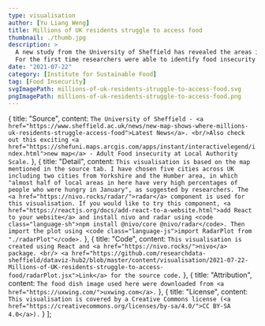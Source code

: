 ```yaml
---
type: visualisation
author: [Yu Liang Weng]
title: Millions of UK residents struggle to access food
thumbnail: ./thumb.jpg
description: >
  A new study from the University of Sheffield has revealed the areas in the UK where residents most struggle to afford or access food.
  For the first time researchers were able to identify food insecurity at local authority scale across three categories, from those experiencing hunger, to those just one emergency away from going without food.
date: "2021-07-22"
category: [Institute for Sustainable Food]
tag: [Food Insecurity]
svgImagePath: millions-of-uk-residents-struggle-to-access-food.svg
pngImagePath: millions-of-uk-residents-struggle-to-access-food.png
---
```



  {
    title: "Source",
    content: `The University of Sheffield - <a href="https://www.sheffield.ac.uk/news/new-map-shows-where-millions-uk-residents-struggle-access-food">Latest News</a>. <br/>Also check out this exciting <a href="https://shefuni.maps.arcgis.com/apps/instant/interactivelegend/index.html">new map</a> - Adult Food insecurity at Local Authority Scale.`
  },
  {
    title: "Detail",
    content: `This visualisation is based on the map mentioned in the source tab. I have chosen five cities across UK including two cities from Yorkshire and the Humber area, in which "almost half of local areas in here have very high percentages of people who were hungry in January", as suggested by researchers. The <a href="https://nivo.rocks/radar/">radar</a> component is used for this visualisation. If you would like to try this component, <a href="https://reactjs.org/docs/add-react-to-a-website.html">add React to your website</a> and install nivo and radar using <code class="language-sh">npm install @nivo/core @nivo/radar</code>. Then import the plot using <code class="language-js">import RadarPlot from "./radarPlot"</code>.`
  },
  {
    title: "Code",
    content: `This visualisation is created using React and <a href="https://nivo.rocks/">nivo</a> package. <br/> <a href="https://github.com/researchdata-sheffield/dataviz-hub2/blob/master/content/visualisation/2021-07-22-Millions-of-UK-residents-struggle-to-access-food/radarPlot.jsx">Link</a> for the source code.`
  },
  {
    title: "Attribution",
    content: `The food dish image used here were downloaded from <a href="https://uxwing.com/">uxwing.com</a>.`
  },
  {
    title: "License",
    content: `This visualisation is covered by a Creative Commons license (<a href="https://creativecommons.org/licenses/by-sa/4.0/">CC BY-SA 4.0</a>).`
  }
];

<RadarPlot />

<VisPagination mdx={props.mdx}>
  <EmbedCode localPath="svgImagePath" />
</VisPagination>

<VisDetail mdx={props.mdx} />

<VisDiv>
  <Tab data={data} />
</VisDiv>

